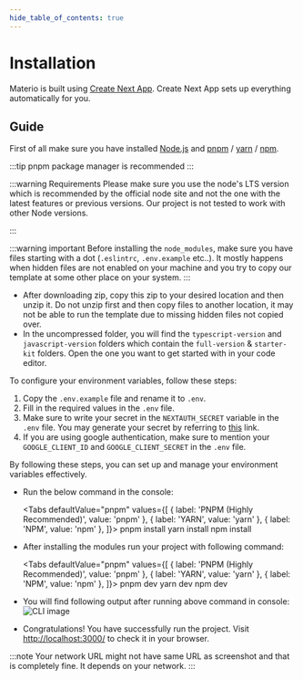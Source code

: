 ```yaml
---
hide_table_of_contents: true
---
```



# Installation

Materio is built using [Create Next App](https://nextjs.org/docs/app/api-reference/create-next-app). Create Next App sets up everything automatically for you.

## Guide

First of all make sure you have installed [Node.js](https://nodejs.org/) and [pnpm](https://pnpm.io/) / [yarn](https://yarnpkg.com/) / [npm](https://www.npmjs.com/).

:::tip
pnpm package manager is recommended
:::

:::warning Requirements
Please make sure you use the node's LTS version which is recommended by the official node site and not the one with the latest features or previous versions. Our project is not tested to work with other Node versions.

:::

:::warning important
Before installing the `node_modules`, make sure you have files starting with a dot (`.eslintrc`, `.env.example` etc..). It mostly happens when hidden files are not enabled on your machine and you try to copy our template at some other place on your system.
:::

- After downloading zip, copy this zip to your desired location and then unzip it. Do not unzip first and then copy files to another location, it may not be able to run the template due to missing hidden files not copied over.
- In the uncompressed folder, you will find the `typescript-version` and `javascript-version` folders which contain the `full-version` & `starter-kit` folders. Open the one you want to get started with in your code editor.

To configure your environment variables, follow these steps:

1. Copy the `.env.example` file and rename it to `.env`.
2. Fill in the required values in the `.env` file.
3. Make sure to write your secret in the `NEXTAUTH_SECRET` variable in the `.env` file. You may generate your secret by referring to [this](https://next-auth.js.org/configuration/options#secret) link.
4. If you are using google authentication, make sure to mention your `GOOGLE_CLIENT_ID` and `GOOGLE_CLIENT_SECRET` in the `.env` file.

By following these steps, you can set up and manage your environment variables effectively.

- Run the below command in the console:

  <Tabs
    defaultValue="pnpm"
    values={[
      { label: 'PNPM (Highly Recommended)', value: 'pnpm' },
      { label: 'YARN', value: 'yarn' },
      { label: 'NPM', value: 'npm' },
    ]}>
    <TabItem value="pnpm">
     <CodeBlock language='bash'>pnpm install</CodeBlock>
    </TabItem>
    <TabItem value="yarn">
     <CodeBlock language='bash'>yarn install</CodeBlock>
    </TabItem>
    <TabItem value="npm">
     <CodeBlock language='bash'>npm install</CodeBlock>
    </TabItem>
  </Tabs>

- After installing the modules run your project with following command:

  <Tabs
    defaultValue="pnpm"
    values={[
      { label: 'PNPM (Highly Recommended)', value: 'pnpm' },
      { label: 'YARN', value: 'yarn' },
      { label: 'NPM', value: 'npm' },
    ]}>
    <TabItem value="pnpm">
      <CodeBlock language='bash'>pnpm dev</CodeBlock>
    </TabItem>
    <TabItem value="yarn">
      <CodeBlock language='bash'>yarn dev</CodeBlock>
    </TabItem>
    <TabItem value="npm">
      <CodeBlock language='bash'>npm dev</CodeBlock>
    </TabItem>
  </Tabs>

- You will find following output after running above command in console:
  ![CLI image](../../assets/cli-demo.png)

- Congratulations! You have successfully run the project. Visit [http://localhost:3000/](http://localhost:3000/) to check it in your browser.

:::note
Your network URL might not have same URL as screenshot and that is completely fine. It depends on your network.
:::